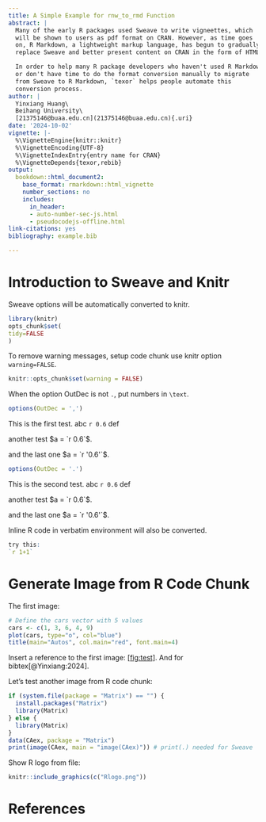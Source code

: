 ```yaml
---
title: A Simple Example for rnw_to_rmd Function
abstract: |
  Many of the early R packages used Sweave to write vigneettes, which
  will be shown to users as pdf format on CRAN. However, as time goes
  on, R Markdown, a lightweight markup language, has begun to gradually
  replace Sweave and better present content on CRAN in the form of HTML.

  In order to help many R package developers who haven't used R Markdown
  or don't have time to do the format conversion manually to migrate
  from Sweave to R Markdown, `texor` helps people automate this
  conversion process.
author: |
  Yinxiang Huang\
  Beihang University\
  [21375146@buaa.edu.cn](21375146@buaa.edu.cn){.uri}
date: '2024-10-02'
vignette: |-
  %\VignetteEngine{knitr::knitr}
  %\VignetteEncoding{UTF-8}
  %\VignetteIndexEntry{entry name for CRAN}
  %\VignetteDepends{texor,rebib}
output:
  bookdown::html_document2:
    base_format: rmarkdown::html_vignette
    number_sections: no
    includes:
      in_header:
      - auto-number-sec-js.html
      - pseudocodejs-offline.html
link-citations: yes
bibliography: example.bib

---
```


::: article
# Introduction to Sweave and Knitr

Sweave options will be automatically converted to knitr.

``` r
library(knitr)
opts_chunk$set(
tidy=FALSE
)
```

To remove warning messages, setup code chunk use knitr option
`warning=FALSE`.

``` r
knitr::opts_chunk$set(warning = FALSE)
```

When the option OutDec is not `.`, put numbers in `\text`.

``` r
options(OutDec = ',')
```

This is the first test. abc `r 0.6` def

another test $a = `r 0.6`$.

and the last one $a = `r '0.6'`$.

``` r
options(OutDec = '.')
```

This is the second test. abc `r 0.6` def

another test $a = `r 0.6`$.

and the last one $a = `r '0.6'`$.

Inline R code in verbatim environment will also be converted.

``` r
try this:
`r 1+1`
```

# Generate Image from R Code Chunk

The first image:

``` r
# Define the cars vector with 5 values
cars <- c(1, 3, 6, 4, 9)
plot(cars, type="o", col="blue")
title(main="Autos", col.main="red", font.main=4)
```

Insert a reference to the first image: [[fig:test]](#fig:test). And for
bibtex[@Yinxiang:2024].

Let's test another image from R code chunk:

``` r
if (system.file(package = "Matrix") == "") {
  install.packages("Matrix")
  library(Matrix)
} else {
  library(Matrix)
}
data(CAex, package = "Matrix")
print(image(CAex, main = "image(CAex)")) # print(.) needed for Sweave
```

Show R logo from file:

```r
knitr::include_graphics(c("Rlogo.png"))
```

# References {#references .unnumbered}
:::

